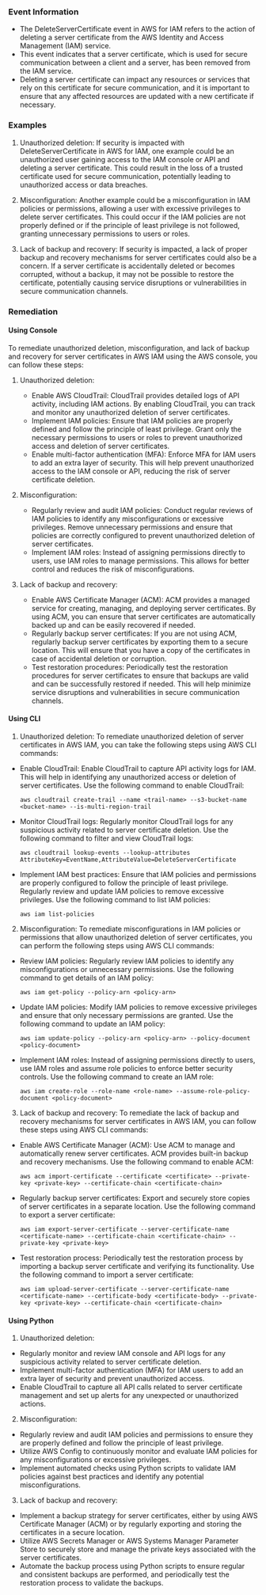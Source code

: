 
### Event Information

- The DeleteServerCertificate event in AWS for IAM refers to the action of deleting a server certificate from the AWS Identity and Access Management (IAM) service.
- This event indicates that a server certificate, which is used for secure communication between a client and a server, has been removed from the IAM service.
- Deleting a server certificate can impact any resources or services that rely on this certificate for secure communication, and it is important to ensure that any affected resources are updated with a new certificate if necessary.


### Examples

1. Unauthorized deletion: If security is impacted with DeleteServerCertificate in AWS for IAM, one example could be an unauthorized user gaining access to the IAM console or API and deleting a server certificate. This could result in the loss of a trusted certificate used for secure communication, potentially leading to unauthorized access or data breaches.

2. Misconfiguration: Another example could be a misconfiguration in IAM policies or permissions, allowing a user with excessive privileges to delete server certificates. This could occur if the IAM policies are not properly defined or if the principle of least privilege is not followed, granting unnecessary permissions to users or roles.

3. Lack of backup and recovery: If security is impacted, a lack of proper backup and recovery mechanisms for server certificates could also be a concern. If a server certificate is accidentally deleted or becomes corrupted, without a backup, it may not be possible to restore the certificate, potentially causing service disruptions or vulnerabilities in secure communication channels.

### Remediation

#### Using Console

To remediate unauthorized deletion, misconfiguration, and lack of backup and recovery for server certificates in AWS IAM using the AWS console, you can follow these steps:

1. Unauthorized deletion:
   - Enable AWS CloudTrail: CloudTrail provides detailed logs of API activity, including IAM actions. By enabling CloudTrail, you can track and monitor any unauthorized deletion of server certificates.
   - Implement IAM policies: Ensure that IAM policies are properly defined and follow the principle of least privilege. Grant only the necessary permissions to users or roles to prevent unauthorized access and deletion of server certificates.
   - Enable multi-factor authentication (MFA): Enforce MFA for IAM users to add an extra layer of security. This will help prevent unauthorized access to the IAM console or API, reducing the risk of server certificate deletion.

2. Misconfiguration:
   - Regularly review and audit IAM policies: Conduct regular reviews of IAM policies to identify any misconfigurations or excessive privileges. Remove unnecessary permissions and ensure that policies are correctly configured to prevent unauthorized deletion of server certificates.
   - Implement IAM roles: Instead of assigning permissions directly to users, use IAM roles to manage permissions. This allows for better control and reduces the risk of misconfigurations.

3. Lack of backup and recovery:
   - Enable AWS Certificate Manager (ACM): ACM provides a managed service for creating, managing, and deploying server certificates. By using ACM, you can ensure that server certificates are automatically backed up and can be easily recovered if needed.
   - Regularly backup server certificates: If you are not using ACM, regularly backup server certificates by exporting them to a secure location. This will ensure that you have a copy of the certificates in case of accidental deletion or corruption.
   - Test restoration procedures: Periodically test the restoration procedures for server certificates to ensure that backups are valid and can be successfully restored if needed. This will help minimize service disruptions and vulnerabilities in secure communication channels.

#### Using CLI

1. Unauthorized deletion: To remediate unauthorized deletion of server certificates in AWS IAM, you can take the following steps using AWS CLI commands:

- Enable CloudTrail: Enable CloudTrail to capture API activity logs for IAM. This will help in identifying any unauthorized access or deletion of server certificates. Use the following command to enable CloudTrail:

  `aws cloudtrail create-trail --name <trail-name> --s3-bucket-name <bucket-name> --is-multi-region-trail`

- Monitor CloudTrail logs: Regularly monitor CloudTrail logs for any suspicious activity related to server certificate deletion. Use the following command to filter and view CloudTrail logs:

  `aws cloudtrail lookup-events --lookup-attributes AttributeKey=EventName,AttributeValue=DeleteServerCertificate`

- Implement IAM best practices: Ensure that IAM policies and permissions are properly configured to follow the principle of least privilege. Regularly review and update IAM policies to remove excessive privileges. Use the following command to list IAM policies:

  `aws iam list-policies`

2. Misconfiguration: To remediate misconfigurations in IAM policies or permissions that allow unauthorized deletion of server certificates, you can perform the following steps using AWS CLI commands:

- Review IAM policies: Regularly review IAM policies to identify any misconfigurations or unnecessary permissions. Use the following command to get details of an IAM policy:

  `aws iam get-policy --policy-arn <policy-arn>`

- Update IAM policies: Modify IAM policies to remove excessive privileges and ensure that only necessary permissions are granted. Use the following command to update an IAM policy:

  `aws iam update-policy --policy-arn <policy-arn> --policy-document <policy-document>`

- Implement IAM roles: Instead of assigning permissions directly to users, use IAM roles and assume role policies to enforce better security controls. Use the following command to create an IAM role:

  `aws iam create-role --role-name <role-name> --assume-role-policy-document <policy-document>`

3. Lack of backup and recovery: To remediate the lack of backup and recovery mechanisms for server certificates in AWS IAM, you can follow these steps using AWS CLI commands:

- Enable AWS Certificate Manager (ACM): Use ACM to manage and automatically renew server certificates. ACM provides built-in backup and recovery mechanisms. Use the following command to enable ACM:

  `aws acm import-certificate --certificate <certificate> --private-key <private-key> --certificate-chain <certificate-chain>`

- Regularly backup server certificates: Export and securely store copies of server certificates in a separate location. Use the following command to export a server certificate:

  `aws iam export-server-certificate --server-certificate-name <certificate-name> --certificate-chain <certificate-chain> --private-key <private-key>`

- Test restoration process: Periodically test the restoration process by importing a backup server certificate and verifying its functionality. Use the following command to import a server certificate:

  `aws iam upload-server-certificate --server-certificate-name <certificate-name> --certificate-body <certificate-body> --private-key <private-key> --certificate-chain <certificate-chain>`

#### Using Python

1. Unauthorized deletion:
- Regularly monitor and review IAM console and API logs for any suspicious activity related to server certificate deletion.
- Implement multi-factor authentication (MFA) for IAM users to add an extra layer of security and prevent unauthorized access.
- Enable CloudTrail to capture all API calls related to server certificate management and set up alerts for any unexpected or unauthorized actions.

2. Misconfiguration:
- Regularly review and audit IAM policies and permissions to ensure they are properly defined and follow the principle of least privilege.
- Utilize AWS Config to continuously monitor and evaluate IAM policies for any misconfigurations or excessive privileges.
- Implement automated checks using Python scripts to validate IAM policies against best practices and identify any potential misconfigurations.

3. Lack of backup and recovery:
- Implement a backup strategy for server certificates, either by using AWS Certificate Manager (ACM) or by regularly exporting and storing the certificates in a secure location.
- Utilize AWS Secrets Manager or AWS Systems Manager Parameter Store to securely store and manage the private keys associated with the server certificates.
- Automate the backup process using Python scripts to ensure regular and consistent backups are performed, and periodically test the restoration process to validate the backups.

